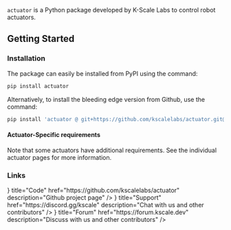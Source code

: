 
`actuator` is a Python package developed by K-Scale Labs to control robot actuators.

## Getting Started

### Installation

The package can easily be installed from PyPI using the command:

```bash
pip install actuator
```

Alternatively, to install the bleeding edge version from Github, use the command:

```bash
pip install 'actuator @ git+https://github.com/kscalelabs/actuator.git@master'
```

#### Actuator-Specific requirements

Note that some actuators have additional requirements. See the individual actuator pages for more information.

<Cards>
  <Card
    title="Robstride"
    href="./robstride"
    description="Robstride USB to CAN controller"
  />
</Cards>

### Links

<Cards>
  <Card
    icon={<FaGithub />}
    title="Code"
    href="https://github.com/kscalelabs/actuator"
    description="Github project page"
  />
  <Card
    icon={<FaDiscord />}
    title="Support"
    href="https://discord.gg/kscale"
    description="Chat with us and other contributors"
  />
  <Card
    icon={<FaDiscourse />}
    title="Forum"
    href="https://forum.kscale.dev"
    description="Discuss with us and other contributors"
  />
</Cards>
